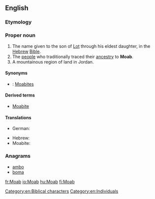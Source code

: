 ==English==
{{wikipedia}}

===Etymology===
{{rfe}}

===Proper noun===
{{en-proper noun}}

# The name given to the son of [[Lot]] through his eldest daughter, in the [[Hebrew]] [[Bible]].
# The [[people]] who traditionally traced their [[ancestry]] to '''Moab'''.
# A mountainous region of land in Jordan.

====Synonyms====
* {{qualifier|nation descended from Moab}}: [[Moabite]]s

====Derived terms====
* [[Moabite]]

====Translations====
{{trans-top}}
* German: {{t|de|Moab}}
{{trans-mid}}
* Hebrew: {{t|he|מואב|alt=מוֹאָב|sc=Hebr}}
* Moabite: {{tø|obm|𐤌𐤀𐤁}}
{{trans-bottom}}

===Anagrams===
* [[ambo#English|ambo]]
* [[boma#English|boma]]

[[Category:en:Biblical characters]]
[[Category:en:Individuals]]

[[fr:Moab]]
[[io:Moab]]
[[hu:Moab]]
[[fi:Moab]]
